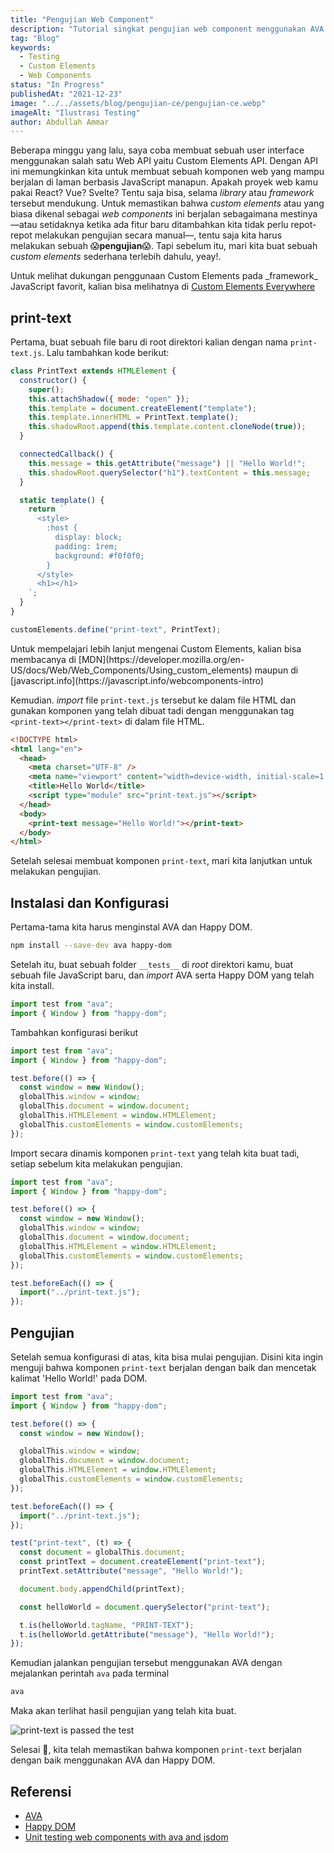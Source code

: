 ```yaml
---
title: "Pengujian Web Component"
description: "Tutorial singkat pengujian web component menggunakan AVA dan Happy DOM"
tag: "Blog"
keywords:
  - Testing
  - Custom Elements
  - Web Components
status: "In Progress"
publishedAt: "2021-12-23"
image: "../../assets/blog/pengujian-ce/pengujian-ce.webp"
imageAlt: "Ilustrasi Testing"
author: Abdullah Ammar
---
```



Beberapa minggu yang lalu, saya coba membuat sebuah user interface menggunakan salah satu Web API
yaitu Custom Elements API. Dengan API ini memungkinkan kita untuk membuat sebuah komponen web yang
mampu berjalan di laman berbasis JavaScript manapun. Apakah proyek web kamu pakai React? Vue?
Svelte? Tentu saja bisa, selama _library_ atau _framework_ tersebut mendukung. Untuk memastikan
bahwa _custom elements_ atau yang biasa dikenal sebagai _web components_ ini berjalan sebagaimana
mestinya—atau setidaknya ketika ada fitur baru ditambahkan kita tidak perlu repot-repot melakukan
pengujian secara manual—, tentu saja kita harus melakukan sebuah 😱**pengujian**😱. Tapi sebelum
itu, mari kita buat sebuah _custom elements_ sederhana terlebih dahulu, yeay!.

<Callout>
  Untuk melihat dukungan penggunaan Custom Elements pada _framework_ JavaScript
  favorit, kalian bisa melihatnya di
  <a href="https://custom-elements-everywhere.com/" target="_blank">
    Custom Elements Everywhere
  </a>
</Callout>

## print-text

Pertama, buat sebuah file baru di root direktori kalian dengan nama `print-text.js`. Lalu tambahkan
kode berikut:

```js
class PrintText extends HTMLElement {
  constructor() {
    super();
    this.attachShadow({ mode: "open" });
    this.template = document.createElement("template");
    this.template.innerHTML = PrintText.template();
    this.shadowRoot.append(this.template.content.cloneNode(true));
  }

  connectedCallback() {
    this.message = this.getAttribute("message") || "Hello World!";
    this.shadowRoot.querySelector("h1").textContent = this.message;
  }

  static template() {
    return `
      <style>
        :host {
          display: block;
          padding: 1rem;
          background: #f0f0f0;
        }
      </style>
      <h1></h1>
    `;
  }
}

customElements.define("print-text", PrintText);
```

<Callout>
  Untuk mempelajari lebih lanjut mengenai Custom Elements, kalian bisa
  membacanya di
  [MDN](https://developer.mozilla.org/en-US/docs/Web/Web_Components/Using_custom_elements)
  maupun di [javascript.info](https://javascript.info/webcomponents-intro)
</Callout>

Kemudian. _import_ file `print-text.js` tersebut ke dalam file HTML dan gunakan komponen yang telah
dibuat tadi dengan menggunakan tag `<print-text></print-text>` di dalam file HTML.

```html
<!DOCTYPE html>
<html lang="en">
  <head>
    <meta charset="UTF-8" />
    <meta name="viewport" content="width=device-width, initial-scale=1.0" />
    <title>Hello World</title>
    <script type="module" src="print-text.js"></script>
  </head>
  <body>
    <print-text message="Hello World!"></print-text>
  </body>
</html>
```

Setelah selesai membuat komponen `print-text`, mari kita lanjutkan untuk melakukan pengujian.

## Instalasi dan Konfigurasi

Pertama-tama kita harus menginstal AVA dan Happy DOM.

```bash
npm install --save-dev ava happy-dom
```

Setelah itu, buat sebuah folder `__tests__` di _root_ direktori kamu, buat sebuah file JavaScript
baru, dan _import_ AVA serta Happy DOM yang telah kita install.

```js
import test from "ava";
import { Window } from "happy-dom";
```

Tambahkan konfigurasi berikut

```js
import test from "ava";
import { Window } from "happy-dom";

test.before(() => {
  const window = new Window();
  globalThis.window = window;
  globalThis.document = window.document;
  globalThis.HTMLElement = window.HTMLElement;
  globalThis.customElements = window.customElements;
});
```

Import secara dinamis komponen `print-text` yang telah kita buat tadi, setiap sebelum kita melakukan
pengujian.

```js
import test from "ava";
import { Window } from "happy-dom";

test.before(() => {
  const window = new Window();
  globalThis.window = window;
  globalThis.document = window.document;
  globalThis.HTMLElement = window.HTMLElement;
  globalThis.customElements = window.customElements;
});

test.beforeEach(() => {
  import("../print-text.js");
});
```

## Pengujian

Setelah semua konfigurasi di atas, kita bisa mulai pengujian. Disini kita ingin menguji bahwa
komponen `print-text` berjalan dengan baik dan mencetak kalimat 'Hello World!' pada DOM.

```js
import test from "ava";
import { Window } from "happy-dom";

test.before(() => {
  const window = new Window();

  globalThis.window = window;
  globalThis.document = window.document;
  globalThis.HTMLElement = window.HTMLElement;
  globalThis.customElements = window.customElements;
});

test.beforeEach(() => {
  import("../print-text.js");
});

test("print-text", (t) => {
  const document = globalThis.document;
  const printText = document.createElement("print-text");
  printText.setAttribute("message", "Hello World!");

  document.body.appendChild(printText);

  const helloWorld = document.querySelector("print-text");

  t.is(helloWorld.tagName, "PRINT-TEXT");
  t.is(helloWorld.getAttribute("message"), "Hello World!");
});
```

Kemudian jalankan pengujian tersebut menggunakan AVA dengan mejalankan perintah `ava` pada terminal

```bash
ava
```

Maka akan terlihat hasil pengujian yang telah kita buat.

![print-text is passed the test](../../assets/blog/pengujian-ce/test-passed.webp)

Selesai 🎉, kita telah memastikan bahwa komponen `print-text` berjalan dengan baik menggunakan AVA
dan Happy DOM.

## Referensi

- [AVA](https://github.com/avajs/ava)
- [Happy DOM](https://github.com/capricorn86/happy-dom/tree/master/packages/happy-dom)
- [Unit testing web components with ava and jsdom](https://dev.to/ficusjs/unit-testing-web-components-with-ava-and-jsdom-2ofp)
